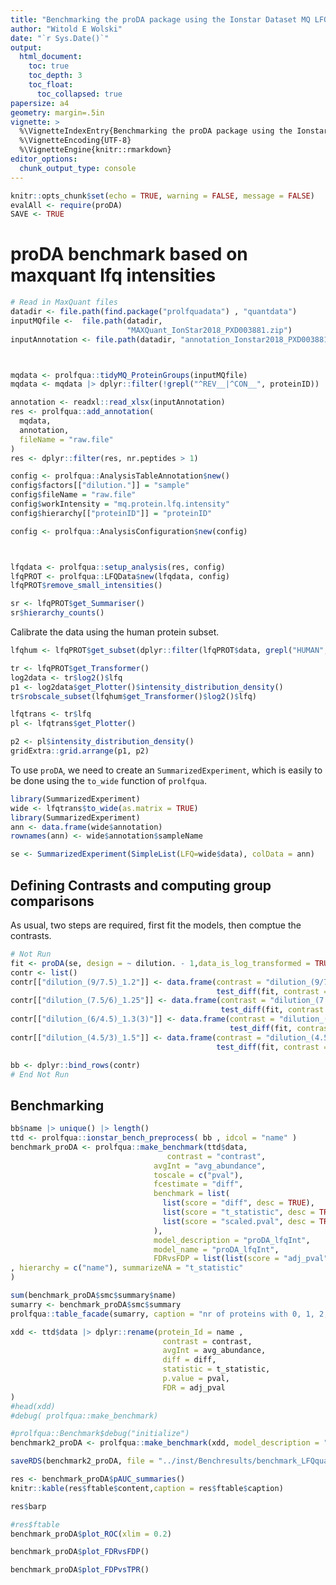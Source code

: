 ```yaml
---
title: "Benchmarking the proDA package using the Ionstar Dataset MQ LFQ intensities"
author: "Witold E Wolski"
date: "`r Sys.Date()`"
output: 
  html_document:
    toc: true
    toc_depth: 3
    toc_float:
      toc_collapsed: true
papersize: a4
geometry: margin=.5in
vignette: >
  %\VignetteIndexEntry{Benchmarking the proDA package using the Ionstar Dataset MQ LFQ intensities} 
  %\VignetteEncoding{UTF-8}
  %\VignetteEngine{knitr::rmarkdown}
editor_options:
  chunk_output_type: console
---
```


```r
knitr::opts_chunk$set(echo = TRUE, warning = FALSE, message = FALSE)
evalAll <- require(proDA)
SAVE <- TRUE


```

# proDA benchmark based on maxquant lfq intensities




```r

# Read in MaxQuant files
datadir <- file.path(find.package("prolfquadata") , "quantdata")
inputMQfile <-  file.path(datadir,
                          "MAXQuant_IonStar2018_PXD003881.zip")
inputAnnotation <- file.path(datadir, "annotation_Ionstar2018_PXD003881.xlsx")



mqdata <- prolfqua::tidyMQ_ProteinGroups(inputMQfile)
mqdata <- mqdata |> dplyr::filter(!grepl("^REV__|^CON__", proteinID))

annotation <- readxl::read_xlsx(inputAnnotation)
res <- prolfqua::add_annotation(
  mqdata,
  annotation,
  fileName = "raw.file"
)
res <- dplyr::filter(res, nr.peptides > 1)

config <- prolfqua::AnalysisTableAnnotation$new()
config$factors[["dilution."]] = "sample"
config$fileName = "raw.file"
config$workIntensity = "mq.protein.lfq.intensity"
config$hierarchy[["proteinID"]] = "proteinID"

config <- prolfqua::AnalysisConfiguration$new(config)



lfqdata <- prolfqua::setup_analysis(res, config)
lfqPROT <- prolfqua::LFQData$new(lfqdata, config)
lfqPROT$remove_small_intensities()

sr <- lfqPROT$get_Summariser()
sr$hierarchy_counts()
```


Calibrate the data using the human protein subset.

```r

lfqhum <- lfqPROT$get_subset(dplyr::filter(lfqPROT$data, grepl("HUMAN", proteinID)))

tr <- lfqPROT$get_Transformer()
log2data <- tr$log2()$lfq
p1 <- log2data$get_Plotter()$intensity_distribution_density()
tr$robscale_subset(lfqhum$get_Transformer()$log2()$lfq)

lfqtrans <- tr$lfq
pl <- lfqtrans$get_Plotter()

p2 <- pl$intensity_distribution_density()
gridExtra::grid.arrange(p1, p2)
```

To use `proDA`, we need to create an `SummarizedExperiment`, which is easily to be done using the `to_wide` function of `prolfqua`.


```r
library(SummarizedExperiment)
wide <- lfqtrans$to_wide(as.matrix = TRUE)
library(SummarizedExperiment)
ann <- data.frame(wide$annotation)
rownames(ann) <- wide$annotation$sampleName

se <- SummarizedExperiment(SimpleList(LFQ=wide$data), colData = ann)

```


## Defining Contrasts and computing group comparisons

As usual, two steps are required, first fit the models, then comptue the contrasts.


```r
# Not Run
fit <- proDA(se, design = ~ dilution. - 1,data_is_log_transformed = TRUE)
contr <- list()
contr[["dilution_(9/7.5)_1.2"]] <- data.frame(contrast = "dilution_(9/7.5)_1.2",
                                              test_diff(fit, contrast = "dilution.e - dilution.d"))
contr[["dilution_(7.5/6)_1.25"]] <- data.frame(contrast = "dilution_(7.5/6)_1.25",
                                               test_diff(fit, contrast = "dilution.d - dilution.c"))
contr[["dilution_(6/4.5)_1.3(3)"]] <- data.frame(contrast = "dilution_(6/4.5)_1.3(3)", 
                                                 test_diff(fit, contrast ="dilution.c - dilution.b"))
contr[["dilution_(4.5/3)_1.5"]] <- data.frame(contrast = "dilution_(4.5/3)_1.5", 
                                              test_diff(fit, contrast ="dilution.b - dilution.a" ))

bb <- dplyr::bind_rows(contr)
# End Not Run

```



## Benchmarking

```r

bb$name |> unique() |> length()
ttd <- prolfqua::ionstar_bench_preprocess( bb , idcol = "name" )
benchmark_proDA <- prolfqua::make_benchmark(ttd$data,
                                   contrast = "contrast",
                                avgInt = "avg_abundance",
                                toscale = c("pval"),
                                fcestimate = "diff",
                                benchmark = list(
                                  list(score = "diff", desc = TRUE),
                                  list(score = "t_statistic", desc = TRUE),
                                  list(score = "scaled.pval", desc = TRUE)
                                ),  
                                model_description = "proDA_lfqInt",
                                model_name = "proDA_lfqInt",
                                FDRvsFDP = list(list(score = "adj_pval", desc = FALSE))
, hierarchy = c("name"), summarizeNA = "t_statistic"
)

sum(benchmark_proDA$smc$summary$name)
sumarry <- benchmark_proDA$smc$summary
prolfqua::table_facade(sumarry, caption = "nr of proteins with 0, 1, 2, 3 missing contrasts.")

```


```r
xdd <- ttd$data |> dplyr::rename(protein_Id = name ,
                                  contrast = contrast,
                                  avgInt = avg_abundance,
                                  diff = diff,
                                  statistic = t_statistic,
                                  p.value = pval,
                                  FDR = adj_pval  
)
#head(xdd)
#debug( prolfqua::make_benchmark)

#prolfqua::Benchmark$debug("initialize")
benchmark2_proDA <- prolfqua::make_benchmark(xdd, model_description = "proDA", model_name = "proDA")

```

```r
saveRDS(benchmark2_proDA, file = "../inst/Benchresults/benchmark_LFQquant_proDA.RDS")
```


```r
res <- benchmark_proDA$pAUC_summaries()
knitr::kable(res$ftable$content,caption = res$ftable$caption)

res$barp
```

```r
#res$ftable
benchmark_proDA$plot_ROC(xlim = 0.2)
```

```r
benchmark_proDA$plot_FDRvsFDP()
```

```r
benchmark_proDA$plot_FDPvsTPR()
```
